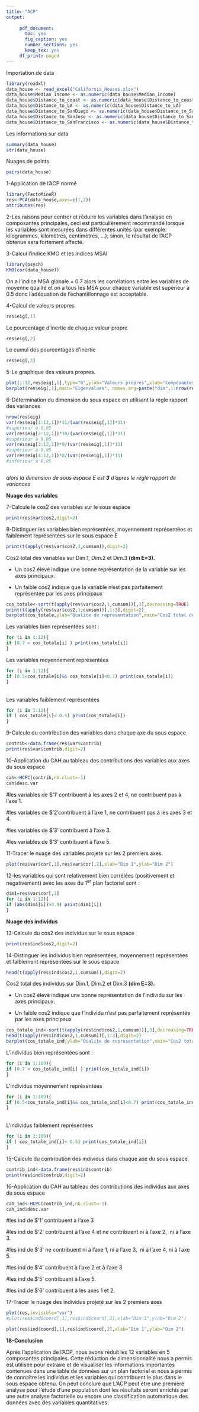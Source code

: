 ```yaml
---
title: "ACP"
output:
  
     pdf_document: 
       toc: yes
       fig_caption: yes
       number_sections: yes
       keep_tex: yes
     df_print: paged
---
```


Importation de data

```r
library(readxl)
data_house <- read_excel("California_Houses.xlsx")
data_house$Median_Income <- as.numeric(data_house$Median_Income)
data_house$Distance_to_coast <- as.numeric(data_house$Distance_to_coast)
data_house$Distance_to_LA <- as.numeric(data_house$Distance_to_LA)
data_house$Distance_to_SanDiego <- as.numeric(data_house$Distance_to_SanDiego)
data_house$Distance_to_SanJose <- as.numeric(data_house$Distance_to_SanJose)
data_house$Distance_to_SanFrancisco <- as.numeric(data_house$Distance_to_SanFrancisco)
```

Les informations sur data

```r
summary(data_house)
str(data_house)
```

Nuages de points

```r
pairs(data_house)
```

1-Application de l'ACP normé

```r
library(FactoMineR)
res<-PCA(data_house,axes=c(1,2))
attributes(res)
```

2-Les raisons pour centrer et réduire les variables dans l'analyse en composantes principales, ceci est particulièrement recommandé lorsque les variables sont mesurées dans différentes unités (par exemple: kilogrammes, kilomètres, centimètres, ...); sinon, le résultat de l'ACP obtenue sera fortement affecté.

3-Calcul l'indice KMO et les indices MSAI

```r
library(psych)
KMO(cor(data_house))


```

On a l'indice MSA globale = 0.7 alors les corrélations entre les variables de moyenne qualité et on a tous les MSA pour chaque variable est supérieur à 0.5 donc l'adéquation de l'échantillonnage est acceptable.

4-Calcul de valeurs propres

```r
res$eig[,1]

```

Le pourcentage d'inertie de chaque valeur propre

```r
res$eig[,2]

```

Le cumul des pourcentages d'inertie

```r
res$eig[,3]

```

5-Le graphique des valeurs propres.

```r
plot(1:12,res$eig[,1],type="b",ylab="Valeurs propres",xlab="Composantes",main="graphique des valeurs propres")
barplot(res$eig[,1],main="Eigenvalues", names.arg=paste("dim",1:nrow(res$eig)))
```

6-Détermination du dimension du sous espace en utilisant la règle rapport des variances

```r
nrow(res$eig)
var(res$eig[1:12,1])*11/(var(res$eig[,1])*11)
#supérieur à 0,05 
var(res$eig[2:12,1])*10/(var(res$eig[,1])*11)
#supérieur à 0,05
var(res$eig[3:12,1])*9/(var(res$eig[,1])*11)
#supérieur à 0,05
var(res$eig[4:12,1])*8/(var(res$eig[,1])*11)
#inférieur à 0,05 



```

*alors la dimension de sous espace E est **3** d'apres le règle rapport de variances*

**Nuage des variables**

7-Calcule le cos2 des variables sur le sous espace

```r
print(res$var$cos2,digit=2)
```

8-Distinguer les variables bien représentées, moyennement représentées et faiblement représentées sur le sous espace E

```r
print(t(apply(res$var$cos2,1,cumsum)),digit=2)
```

Cos2 total des variables sur Dim.1, Dim.2 et Dim.3 **(dim E=3).**

-   Un cos2 élevé indique une bonne représentation de la variable sur les axes principaux.

-   Un faible cos2 indique que la variable n'est pas parfaitement représentée par les axes principaux

```r

cos_totale<-sort(t(apply(res$var$cos2,1,cumsum))[,3],decreasing=TRUE)
print(t(apply(res$var$cos2,1,cumsum))[,1:3],digit=2)
barplot(cos_totale,ylab="Qualite de representation",main="Cos2 total des variables sur Dim.1, Dim.2 et Dim.3")


```

Les variables bien représentées sont :

```r
for (i in 1:12){
if (0.7 < cos_totale[i] ) print(cos_totale[i])
}

```

Les variables moyennement représentées

```r

for (i in 1:12){
if (0.5<cos_totale[i]&& cos_totale[i]<0.7) print(cos_totale[i])
}


```

\
Les variables faiblement représentées\

```r
for (i in 1:12){
if ( cos_totale[i]< 0.5) print(cos_totale[i])
}

```

9-Calcule du contribution des variables dans chaque axe du sous espace

```r
contrib<-data.frame(res$var$contrib)
print(res$var$contrib,digit=2)

```

10-Application du CAH au tableau des contributions des variables aux axes du sous espace

```r
cah<-HCPC(contrib,nb.clust=-1)
cah$desc.var

```

#les variables de \$'1' contribuent à les axes 2 et 4, ne contribuent pas à l'axe 1.

#les variables de \$'2'contribuent à l'axe 1, ne contribuent pas à les axes 3 et 4.

#les variables de \$'3' contribuent à l'axe 3.

#les variables de \$'3' contribuent à l'axe 5.

11-Tracer le nuage des variables projeté sur les 2 premiers axes.

```r

plot(res$var$cor[,1],res$var$cor[,2],xlab="Dim 1",ylab="Dim 2")

```

12-les variables qui sont relativement bien corrélées (positivement et négativement) avec les axes du 1^er^ plan factoriel sont :\

```r
dim1=res$var$cor[,1]
for (i in 1:12){
if (abs(dim1[i])>0.9) print(dim1[i])
}

```

**Nuage des individus**

13-Calcule du cos2 des individus sur le sous espace

```r
print(res$ind$cos2,digit=2)
```

14-Distinguer les individus bien représentées, moyennement représentées et faiblement représentées sur le sous espace

```r
head(t(apply(res$ind$cos2,1,cumsum)),digit=2)
```

Cos2 total des individus sur Dim.1, Dim.2 et Dim.3 **(dim E=3).**

-   Un cos2 élevé indique une bonne représentation de l'individu sur les axes principaux.

-   Un faible cos2 indique que l'individu n'est pas parfaitement représentée par les axes principaux

```r

cos_totale_ind<-sort(t(apply(res$ind$cos2,1,cumsum))[,3],decreasing=TRUE)
head(t(apply(res$ind$cos2,1,cumsum))[,1:3],digit=2)
barplot(cos_totale_ind,ylab="Qualite de representation",main="Cos2 total d'individus sur Dim.1, Dim.2 et Dim.3")


```

L'individus bien représentées sont :

```r
for (i in 1:109){
if (0.7 < cos_totale_ind[i] ) print(cos_totale_ind[i])
}

```

L'individus moyennement représentées

```r

for (i in 1:109){
if (0.5<cos_totale_ind[i]&& cos_totale_ind[i]<0.7) print(cos_totale_ind[i])
}


```

\
L'individus faiblement représentées\

```r
for (i in 1:109){
if ( cos_totale_ind[i]< 0.5) print(cos_totale_ind[i])
}

```

15-Calcule du contribution des individus dans chaque axe du sous espace

```r
contrib_ind<-data.frame(res$ind$contrib)
print(res$ind$contrib,digit=2)
```

16-Application du CAH au tableau des contributions des individus aux axes du sous espace

```r
cah_ind<-HCPC(contrib_ind,nb.clust=-1)
cah_ind$desc.var
```

#les ind de \$'1' contribuent à l'axe 3

#les ind de \$'2' contribuent à l'axe 4 et ne contribuent ni à l'axe 2,  ni à l'axe 3.

#les ind de \$'3' ne contribuent ni à l'axe 1, ni à l'axe 3,  ni à l'axe 4, ni à l'axe 5.

#les ind de \$'4' contribuent à l'axe 2 et à l'axe 3

#les ind de \$'5' contribuent à l'axe 5.

#les ind de \$'6' contribuent à les axes 1 et 2.

17-Tracer le nuage des individus projeté sur les 2 premiers axes

```r
plot(res,invisible="var")
#plot(res$ind$coord[,1],res$ind$coord[,2],xlab="Dim 1",ylab="Dim 2")
```

```r
plot(res$ind$coord[,1],res$ind$coord[,2],xlab="Dim 1",ylab="Dim 2")
```

**18-Conclusion**

Après l'application de l'ACP, nous avons réduit les 12 variables en 5 composantes principales. Cette réduction de dimensionnalité nous a permis est utilisée pour extraire et de visualiser les informations importantes contenues dans une table de données sur un plan factoriel et nous a permis de connaître les individus et les variables qui contribuent le plus dans le sous espace obtenu. On peut conclure que L'ACP peut être une première analyse pour l'étude d'une population dont les résultats seront enrichis par une autre analyse factorielle ou encore une classification automatique des données avec des variables quantitatives.
